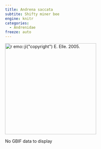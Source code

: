 ```yaml
---
title: Andrena saccata
subtite: Shifty miner bee
engine: knitr
categories:
  - Andrenidae
freeze: auto
---
```

[![`r emo::ji("copyright")` E. Elle. 2005.](/files/no_bee.png){height=300}](https://www.zoology.ubc.ca/entomology/main/Hymenoptera/Andrenidae/Andrena%20saccata%20(3lateral).jpg)

No GBIF data to display
